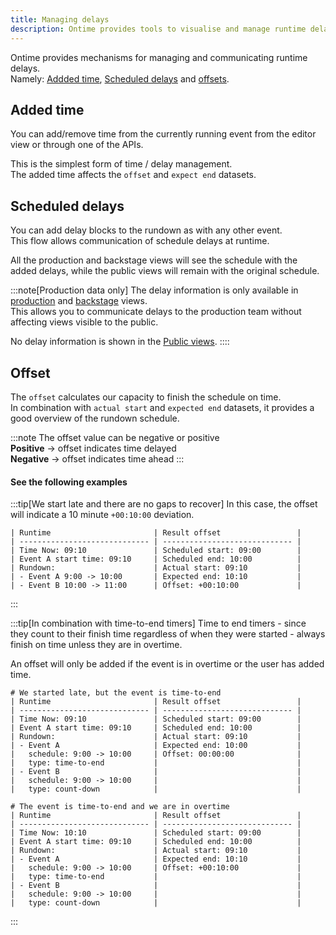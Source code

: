 ```yaml
---
title: Managing delays
description: Ontime provides tools to visualise and manage runtime delays
---
```


Ontime provides mechanisms for managing and communicating runtime delays. \
Namely: [Addded time](#addded-time), [Scheduled delays](#scheduled-delays) and [offsets](#offset).

## Added time
You can add/remove time from the currently running event from the editor view or through one of the APIs.

This is the simplest form of time / delay management. \
The added time affects the `offset` and `expect end` datasets.

## Scheduled delays

You can add delay blocks to the rundown as with any other event. \
This flow allows communication of schedule delays at runtime. 

All the production and backstage views will see the schedule with the added delays, while the public views will remain with the original schedule.

:::note[Production data only]
The delay information is only available in [production](/interface/#production-views) and [backstage](interface/#backstage-views) views. \
This allows you to communicate delays to the production team without affecting views visible to the public.

No delay information is shown in the [Public views](/interface/#public-views).
::::

## Offset

The `offset` calculates our capacity to finish the schedule on time. \
In combination with `actual start` and `expected end` datasets, it provides a good overview of the rundown schedule.

:::note
The offset value can be negative or positive \
__Positive__ -> offset indicates time delayed \
__Negative__ -> offset indicates time ahead
:::


#### See the following examples

:::tip[We start late and there are no gaps to recover]
In this case, the offset will indicate a 10 minute `+00:10:00` deviation.

```
| Runtime                       | Result offset                 |
| ----------------------------- | ----------------------------- |
| Time Now: 09:10               | Scheduled start: 09:00        |
| Event A start time: 09:10     | Scheduled end: 10:00          |
| Rundown:                      | Actual start: 09:10           |
| - Event A 9:00 -> 10:00       | Expected end: 10:10           |
| - Event B 10:00 -> 11:00      | Offset: +00:10:00             |
```
:::

:::tip[In combination with time-to-end timers]
Time to end timers - since they count to their finish time regardless of when they were started - always finish on time unless they are in overtime.

An offset will only be added if the event is in overtime or the user has added time.

```
# We started late, but the event is time-to-end
| Runtime                       | Result offset                 |
| ----------------------------- | ----------------------------- |
| Time Now: 09:10               | Scheduled start: 09:00        |
| Event A start time: 09:10     | Scheduled end: 10:00          |
| Rundown:                      | Actual start: 09:10           |
| - Event A                     | Expected end: 10:00           |
|   schedule: 9:00 -> 10:00     | Offset: 00:00:00              |
|   type: time-to-end           |                               |
| - Event B                     |                               |
|   schedule: 9:00 -> 10:00     |                               |
|   type: count-down            |                               |
```


```
# The event is time-to-end and we are in overtime
| Runtime                       | Result offset                 |
| ----------------------------- | ----------------------------- |
| Time Now: 10:10               | Scheduled start: 09:00        |
| Event A start time: 09:10     | Scheduled end: 10:00          |
| Rundown:                      | Actual start: 09:10           |
| - Event A                     | Expected end: 10:10           |
|   schedule: 9:00 -> 10:00     | Offset: +00:10:00             |
|   type: time-to-end           |                               |
| - Event B                     |                               |
|   schedule: 9:00 -> 10:00     |                               |
|   type: count-down            |                               |
```
:::
